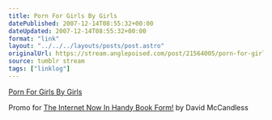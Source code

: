 ```yaml
---
title: Porn For Girls By Girls
datePublished: 2007-12-14T08:55:32+00:00
dateUpdated: 2007-12-14T08:55:32+00:00
format: "link"
layout: "../../../layouts/posts/post.astro"
originalUrl: https://stream.anglepoised.com/post/21564005/porn-for-girls-by-girls
source: tumblr stream
tags: ["linklog"]
---
```


[Porn For Girls By Girls][1]

Promo for <a href="http://www.theinternetnowinhandybookform.com/">The Internet Now In Handy Book Form!</a> by David McCandless

[1]: http://www.pornforgirlsbygirls.com/
